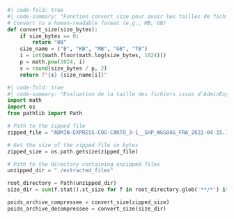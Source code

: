 ```python
#| code-fold: true
#| code-summary: "Fonction convert_size pour avoir les tailles de fichiers dans un format lisible par un humain"
# Convert to a human-readable format (e.g., MB, GB)
def convert_size(size_bytes):
    if size_bytes == 0:
        return "0B"
    size_name = ("B", "KB", "MB", "GB", "TB")
    i = int(math.floor(math.log(size_bytes, 1024)))
    p = math.pow(1024, i)
    s = round(size_bytes / p, 2)
    return f"{s} {size_name[i]}"
```


```python
#| code-fold: true
#| code-summary: "Evaluation de la taille des fichiers issus d'AdminExpress"
import math
import os
from pathlib import Path

# Path to the zipped file
zipped_file = "ADMIN-EXPRESS-COG-CARTO_3-1__SHP_WGS84G_FRA_2022-04-15.7z"

# Get the size of the zipped file in bytes
zipped_size = os.path.getsize(zipped_file)

# Path to the directory containing unzipped files
unzipped_dir = "./extracted_files"

root_directory = Path(unzipped_dir)
size_dir = sum(f.stat().st_size for f in root_directory.glob('**/*') if f.is_file())

poids_archive_compressee = convert_size(zipped_size)
poids_archive_decompressee = convert_size(size_dir)
```
